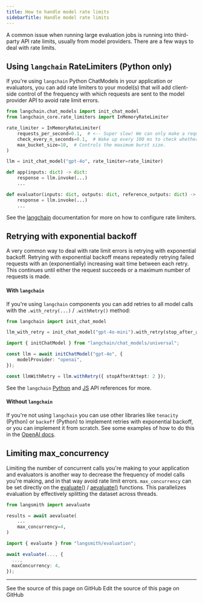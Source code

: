 ```yaml
---
title: How to handle model rate limits
sidebarTitle: Handle model rate limits
---
```


A common issue when running large evaluation jobs is running into third-party API rate limits, usually from model providers. There are a few ways to deal with rate limits.

## Using `langchain` RateLimiters (Python only)

If you're using `langchain` Python ChatModels in your application or evaluators, you can add rate limiters to your model(s) that will add client-side control of the frequency with which requests are sent to the model provider API to avoid rate limit errors.

```python
from langchain.chat_models import init_chat_model
from langchain_core.rate_limiters import InMemoryRateLimiter

rate_limiter = InMemoryRateLimiter(
    requests_per_second=0.1,  # <-- Super slow! We can only make a request once every 10 seconds!!
    check_every_n_seconds=0.1,  # Wake up every 100 ms to check whether allowed to make a request,
    max_bucket_size=10,  # Controls the maximum burst size.
)

llm = init_chat_model("gpt-4o", rate_limiter=rate_limiter)

def app(inputs: dict) -> dict:
    response = llm.invoke(...)
    ...

def evaluator(inputs: dict, outputs: dict, reference_outputs: dict) -> dict:
    response = llm.invoke(...)
    ...
```

See the [langchain](https://python.langchain.com/docs/how_to/chat_model_rate_limiting/) documentation for more on how to configure rate limiters.

## Retrying with exponential backoff

A very common way to deal with rate limit errors is retrying with exponential backoff. Retrying with exponential backoff means repeatedly retrying failed requests with an (exponentially) increasing wait time between each retry. This continues until either the request succeeds or a maximum number of requests is made.

#### With `langchain`

If you're using `langchain` components you can add retries to all model calls with the `.with_retry(...)` / `.withRetry()` method:

<CodeGroup>

```python Python
from langchain import init_chat_model

llm_with_retry = init_chat_model("gpt-4o-mini").with_retry(stop_after_attempt=6)
```

```typescript TypeScript
import { initChatModel } from "langchain/chat_models/universal";

const llm = await initChatModel("gpt-4o", {
    modelProvider: "openai",
});

const llmWithRetry = llm.withRetry({ stopAfterAttept: 2 });
```

</CodeGroup>

See the `langchain` [Python](https://python.langchain.com/api_reference/core/language_models/langchain_core.language_models.chat_models.BaseChatModel.html#langchain_core.language_models.chat_models.BaseChatModel.with_retry) and [JS](https://v03.api.js.langchain.com/classes/_langchain_core.language_models_chat_models.BaseChatModel.html#withRetry) API references for more.

#### Without `langchain`

If you're not using `langchain` you can use other libraries like `tenacity` (Python) or `backoff` (Python) to implement retries with exponential backoff, or you can implement it from scratch. See some examples of how to do this in the [OpenAI docs](https://platform.openai.com/docs/guides/rate-limits#retrying-with-exponential-backoff).

## Limiting max_concurrency

Limiting the number of concurrent calls you're making to your application and evaluators is another way to decrease the frequency of model calls you're making, and in that way avoid rate limit errors. `max_concurrency` can be set directly on the [evaluate()](https://docs.smith.langchain.com/reference/python/evaluation/langsmith.evaluation._runner.evaluate) / [aevaluate()](https://docs.smith.langchain.com/reference/python/evaluation/langsmith.evaluation._arunner.aevaluate) functions. This parallelizes evaluation by effectively splitting the dataset across threads.

<CodeGroup>

```python Python
from langsmith import aevaluate

results = await aevaluate(
    ...
    max_concurrency=4,
)
```

```typescript TypeScript
import { evaluate } from "langsmith/evaluation";

await evaluate(..., {
  ...,
  maxConcurrency: 4,
});
```

</CodeGroup>

---

<CardGroup cols={2}>
  <Card title="View Source" icon="eye" href="https://github.com/langchain-ai/docs/blob/main/src/langsmith/rate-limiting.mdx">
    See the source of this page on GitHub
  </Card>
  <Card title="Edit Source" icon="pen-to-square" href="https://github.com/langchain-ai/docs/edit/main/src/langsmith/rate-limiting.mdx">
    Edit the source of this page on GitHub
  </Card>
</CardGroup>
